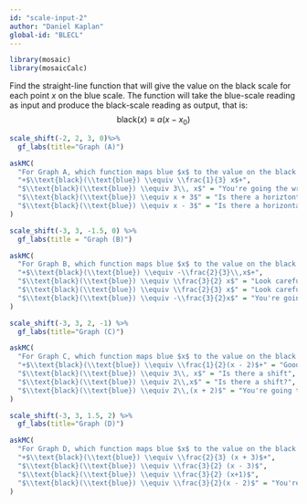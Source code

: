 ```yaml
---
id: "scale-input-2"
author: "Daniel Kaplan"
global-id: "BLECL"
---
```


```r

library(mosaic)
library(mosaicCalc)
```

Find the straight-line function that will give the value on the black scale for each point $x$ on the blue scale. The function will take the blue-scale reading as input and produce the black-scale reading as output, that is:
$$\text{black}(x) \equiv a (x - x_0)$$

```r
scale_shift(-2, 2, 3, 0)%>% 
  gf_labs(title="Graph (A)")
```




```r
askMC(
  "For Graph A, which function maps blue $x$ to the value on the black scale?",
  "+$\\text{black}(\\text{blue}) \\equiv \\frac{1}{3} x$+",
  "$\\text{black}(\\text{blue}) \\equiv 3\\, x$" = "You're going the wrong way, from black to blue.",
  "$\\text{black}(\\text{blue}) \\equiv x + 3$" = "Is there a horiztontal shift?",
  "$\\text{black}(\\text{blue}) \\equiv x - 3$" = "Is there a horizontal shift?"
)
```


```r
scale_shift(-3, 3, -1.5, 0) %>%
  gf_labs(title = "Graph (B)")
```

```r
askMC(
  "For Graph B, which function maps blue $x$ to the value on the black scale?",
  "+$\\text{black}(\\text{blue}) \\equiv -\\frac{2}{3}\\,x$+",
  "$\\text{black}(\\text{blue}) \\equiv \\frac{3}{2} x$" = "Look carefully at the $\\pm$ signs on the scales.",
  "$\\text{black}(\\text{blue}) \\equiv \\frac{2}{3} x$" = "Look carefully at the $\\pm$ signs on the scales.",
  "$\\text{black}(\\text{blue}) \\equiv -\\frac{3}{2}x$" = "You're going the wrong way, from black to blue."
)
```

```r
scale_shift(-3, 3, 2, -1) %>% 
  gf_labs(title="Graph (C)")
```


```r
askMC(
  "For Graph C, which function maps blue $x$ to the value on the black scale?",
  "+$\\text{black}(\\text{blue}) \\equiv \\frac{1}{2}(x - 2)$+" = "Good. An interval of length 4 on the blue scale (say, from 2 to 6) becomes an interval of length 2 on the black scale. So you know that blue to black involves dividing by 2.",
  "$\\text{black}(\\text{blue}) \\equiv 3\\, x$" = "Is there a shift",
  "$\\text{black}(\\text{blue}) \\equiv 2\\,x$" = "Is there a shift?",
  "$\\text{black}(\\text{blue}) \\equiv 2\\,(x + 2)$" = "You're going the wrong way, from black to blue."
)
```

```r
scale_shift(-3, 3, 1.5, 2) %>% 
  gf_labs(title="Graph (D)")
```


```r
askMC(
  "For Graph D, which function maps blue $x$ to the value on the black scale?",
  "+$\\text{black}(\\text{blue}) \\equiv \\frac{2}{3} (x + 3)$+",
  "$\\text{black}(\\text{blue}) \\equiv \\frac{3}{2} (x - 3)$",
  "$\\text{black}(\\text{blue}) \\equiv \\frac{3}{2} (x+1)$",
  "$\\text{black}(\\text{blue}) \\equiv \\frac{3}{2}(x - 2)$" = "You're going the wrong way, from black to blue."
)
```
